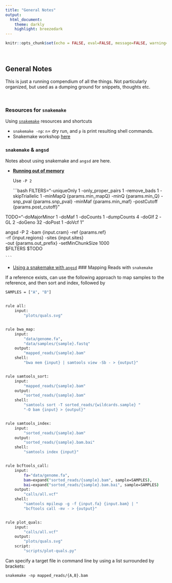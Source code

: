 ```yaml
---
title: "General Notes"
output: 
  html_document:
    theme: darkly
    highlight: breezedark
---
```


```r
knitr::opts_chunk$set(echo = FALSE, eval=FALSE, message=FALSE, warning=FALSE)

```

<style>
  .title{
    display: none;
  }
</style>

<br>

## General Notes {.tabset .tabset-fade .tabset-pills}


This is just a running compendium of all the things. Not particularly organized, but used as a dumping ground for snippets, thoughts etc.

<br>

### Resources for `snakemake`

Using [`snakemake`](https://snakemake.readthedocs.io/en/stable/tutorial/basics.html) resources and shortcuts

 - `snakemake -np`: `n`= dry run, and `p` is print resulting shell commands.
 - Snakemake workshop [here](https://github.com/kdmurray91/2020_snakemake-workshop)

### `snakemake` & `angsd`

Notes about using snakemake and `angsd` are here.

 - [**Running out of memory**](https://github.com/ANGSD/angsd/issues/243)
 
    Use `-P 2`
 
    ```bash
 FILTERS="-uniqueOnly 1 -only_proper_pairs 1 -remove_bads 1 -skipTriallelic 1 -minMapQ {params.min_mapQ} -minQ {params.min_Q} -snp_pval {params.snp_pval} -minMaf {params.min_maf} -postCutoff {params.post_cutoff}"

TODO="-doMajorMinor 1 -doMaf 1 -doCounts 1 -dumpCounts 4 -doGlf 2 -GL 2 -doGeno 32 -doPost 1 -doVcf 1"

angsd -P 2 -bam {input.cram} -ref {params.ref} \
-rf {input.regions} -sites {input.sites} \
-out {params.out_prefix} -setMinChunkSize 1000 \
$FILTERS $TODO

    ```

 - [Using a snakemake with `angsd`](https://raw.githubusercontent.com/kdmurray91/euc-dp15-workspace/master/workspace/Snakefile)
### Mapping Reads with `snakemake`

If a reference exists, can use the following approach to map samples to the reference, and then sort and index, followed by 

```bash
SAMPLES = ["A", "B"]


rule all:
    input:
        "plots/quals.svg"


rule bwa_map:
    input:
        "data/genome.fa",
        "data/samples/{sample}.fastq"
    output:
        "mapped_reads/{sample}.bam"
    shell:
        "bwa mem {input} | samtools view -Sb - > {output}"


rule samtools_sort:
    input:
        "mapped_reads/{sample}.bam"
    output:
        "sorted_reads/{sample}.bam"
    shell:
        "samtools sort -T sorted_reads/{wildcards.sample} "
        "-O bam {input} > {output}"


rule samtools_index:
    input:
        "sorted_reads/{sample}.bam"
    output:
        "sorted_reads/{sample}.bam.bai"
    shell:
        "samtools index {input}"


rule bcftools_call:
    input:
        fa="data/genome.fa",
        bam=expand("sorted_reads/{sample}.bam", sample=SAMPLES),
        bai=expand("sorted_reads/{sample}.bam.bai", sample=SAMPLES)
    output:
        "calls/all.vcf"
    shell:
        "samtools mpileup -g -f {input.fa} {input.bam} | "
        "bcftools call -mv - > {output}"


rule plot_quals:
    input:
        "calls/all.vcf"
    output:
        "plots/quals.svg"
    script:
        "scripts/plot-quals.py"

```

Can specify a target file in command line by using a list surrounded by brackets:

```snakemake -np mapped_reads/{A,B}.bam```


